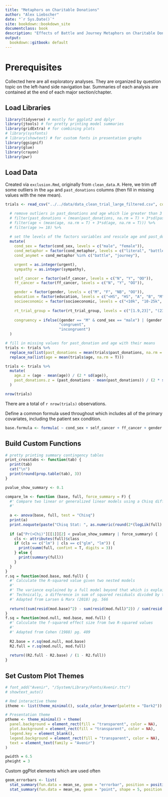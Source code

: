 ```yaml
--- 
title: "Metaphors on Charitable Donations"
author: "Alex Liebscher"
date: "`r Sys.Date()`"
site: bookdown::bookdown_site
documentclass: book
description: "Effects of Battle and Journey Metaphors on Charitable Donations for Cancer Patients"
output:
  bookdown::gitbook: default
---
```


# Prerequisites

Collected here are all exploratory analyses. They are organized by question topic on the left-hand side navigation bar. Summaries of each analysis are contained at the end of each major section/chapter.

## Load Libraries

```r
library(tidyverse) # mostly for ggplot2 and dplyr
library(jtools) # for pretty printing model summaries
library(gridExtra) # for combining plots
# library(sysfonts)
# library(showtext) # for custom fonts in presentation graphs
library(ggsignif)
library(glue)
library(crayon)
library(pwr)
```

## Load Data

Created via `exclusion.Rmd`, originally from `clean_data.R`. Here, we trim off some outliers in the `age` and `past_donations` columns (then fill in missing values with the new mean).

```r
trials <- read_csv("../../data/data_clean_trial_large_filtered.csv", col_types = cols()) %>%

  # remove outliers in past_donations and age which lie greater than 3 SDs away
  # filter(past_donations < (mean(past_donations, na.rm = T) + 3*sd(past_donations, na.rm = T))) %>%
  # filter(age < (mean(age, na.rm = T) + 3*sd(age, na.rm = T))) %>%
  # filter(age >= 18) %>%
  
  # set the levels of the factors variables and rescale age and past_donations
  mutate(
    cond_sex = factor(cond_sex, levels = c("male", "female")),
    cond_metaphor = factor(cond_metaphor, levels = c("literal", "battle", "journey")),
    cond_anymet = cond_metaphor %in% c("battle", "journey"),

    urgent = as.integer(urgent),
    sympathy = as.integer(sympathy),

    self_cancer = factor(self_cancer, levels = c("N", "Y", "OO")),
    ff_cancer = factor(ff_cancer, levels = c("N", "Y", "OO")),

    gender = factor(gender, levels = c("M", "F", "NB", "OO")),
    education = factor(education, levels = c("<HS", "HS", "A", "B", "M", "P", "D", "OO")),
    socioeconomic = factor(socioeconomic, levels = c("<10k", "10-25k", "25-50k", "50-75k", "75-100k", "100-150k", ">150k", "OO")),
    
    rt_trial_group = factor(rt_trial_group, levels = c("[1.9,23]", "(23,42.7]", "(42.7,69.3]", "(69.3,4.25e+03]")),
    
    congruency = ifelse((gender == "M" & cond_sex == "male") | (gender == "F" & cond_sex == "female"),
                        "congruent",
                        "incongruent")
  )
```

```r
# fill in missing values for past_donation and age with their means
trials <- trials %>% 
  replace_na(list(past_donations = mean(trials$past_donations, na.rm = T))) %>%
  replace_na(list(age = mean(trials$age, na.rm = T)))

trials <- trials %>%
  mutate(
    age.z = (age - mean(age)) / (2 * sd(age)),
    past_donations.z = (past_donations - mean(past_donations)) / (2 * sd(past_donations))
  )
```

```r
nrow(trials)
```


There are a total of `r nrow(trials)` observations.

Define a common formula used throughout which includes all of the primary covariates, including the patient sex condition.

```r
base.formula <- formula( ~ cond_sex + self_cancer + ff_cancer + gender + education + socioeconomic + past_donations.z + age.z)
```

## Build Custom Functions

```r
# pretty printing summary contingency tables
print_crosstabs <- function(tab) {
  print(tab)
  cat("\n")
  print(round(prop.table(tab), 3))
}

pvalue_show_summary <- 0.1

compare_lm <- function (base, full, force_summary = F) {
  #' Compare two linear or generalized linear models using a Chisq difference test
  #'
  
  a <- anova(base, full, test = "Chisq")
  print(a)
  print.noquote(paste("Chisq Stat: ", as.numeric(round(2*(logLik(full) - logLik(base)), 3))))
  
  if (a["Pr(>Chi)"][[1]][2] < pvalue_show_summary | force_summary) {
    cls <- attributes(full)$class
    if (cls == c("lm") | cls == c("glm", "lm")) {
      print(summ(full, confint = T, digits = 3))  
    } else {
      print(summary(full))
    }
  }
}
r.sq = function(mod.base, mod.full) {
  #' Calculate the R-squared value given two nested models
  #' 
  #' The variance explained by a full model beyond that which is explained by the reduced model.
  #' Technically, a difference in sum of squared residuals divided by the base model's sum of squared residuals
  #' Adapted from Larsen & Marx (2018) pg. 566
  
  return((sum(resid(mod.base)^2) - sum(resid(mod.full)^2)) / sum(resid(mod.base)^2))
}
f.sq = function(mod.null, mod.base, mod.full) {
  #' Calculate the f-squared effect size from two R-squared values
  #'
  #' Adapted from Cohen (1988) pg. 409
  
  R2.base = r.sq(mod.null, mod.base)
  R2.full = r.sq(mod.null, mod.full)
  
  return((R2.full - R2.base) / (1 - R2.full))
}
```

## Set Custom Plot Themes

```r
# font_add("Avenir", "/System/Library/Fonts/Avenir.ttc")
# showtext_auto()

# Rmd interactive theme
itheme <- list(theme_minimal(), scale_color_brewer(palette = "Dark2"))

# Presentation theme
ptheme <- theme_minimal() + theme(
  panel.background = element_rect(fill = "transparent", color = NA),
  plot.background = element_rect(fill = "transparent", color = NA),
  legend.key = element_blank(),
  legend.background = element_rect(fill = "transparent", color = NA),
  text = element_text(family = "Avenir")
)

pwidth = 6.5
pheight = 3
```

Custom ggPlot elements which are used often

```r
geom_errorbars <- list(
  stat_summary(fun.data = mean_se, geom = "errorbar", position = position_dodge(width = 0.35), width = 0.2), 
  stat_summary(fun.data = mean_se, geom = "point", shape = 5, position = position_dodge(width = 0.35)))
```

